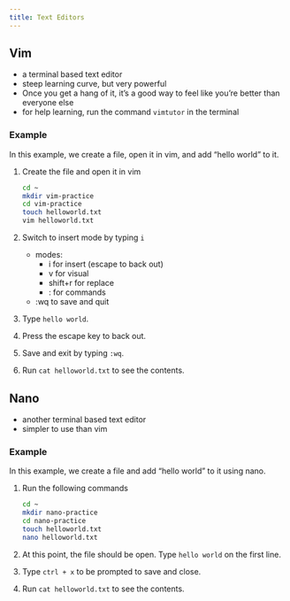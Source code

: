 ```yaml
---
title: Text Editors
---
```


## Vim

- a terminal based text editor
- steep learning curve, but very powerful
- Once you get a hang of it, it's a good way to feel like you're better than everyone else
- for help learning, run the command `vimtutor` in the terminal


### Example

In this example, we create a file, open it in vim, and add "hello world" to it.

1. Create the file and open it in vim

    ```sh
    cd ~
    mkdir vim-practice
    cd vim-practice
    touch helloworld.txt
    vim helloworld.txt
    ```

2. Switch to insert mode by typing `i`

    - modes:
        - i for insert (escape to back out)
        - v for visual
        - shift+r for replace
        - : for commands

    - :wq to save and quit

3. Type `hello world`.

4. Press the escape key to back out.

5. Save and exit by typing `:wq`.

6. Run `cat helloworld.txt` to see the contents.


## Nano

- another terminal based text editor
- simpler to use than vim


### Example

In this example, we create a file and add "hello world" to it using nano.

1. Run the following commands

    ```sh
    cd ~
    mkdir nano-practice
    cd nano-practice
    touch helloworld.txt
    nano helloworld.txt
    ```

2. At this point, the file should be open. Type `hello world` on the first line.

3. Type `ctrl + x` to be prompted to save and close.

4. Run `cat helloworld.txt` to see the contents.


